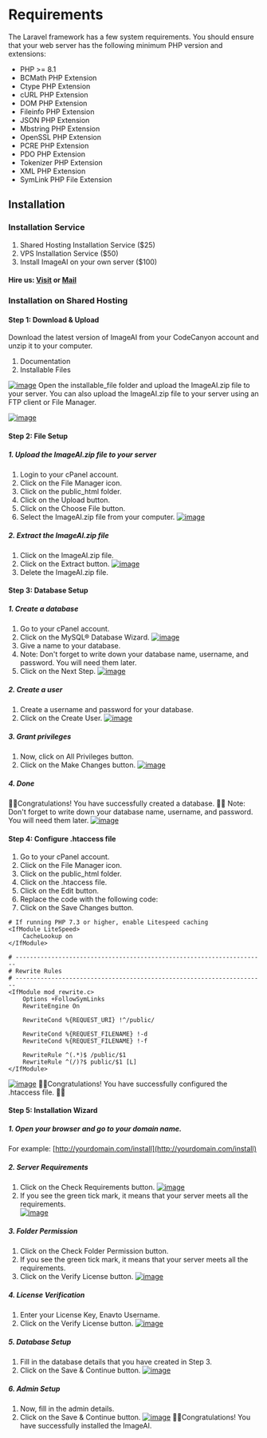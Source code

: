 # Requirements
The Laravel framework has a few system requirements. You should ensure that your web server has the following minimum PHP version and extensions:
* PHP >= 8.1
* BCMath PHP Extension
* Ctype PHP Extension
* cURL PHP Extension
* DOM PHP Extension
* Fileinfo PHP Extension
* JSON PHP Extension
* Mbstring PHP Extension
* OpenSSL PHP Extension
* PCRE PHP Extension
* PDO PHP Extension
* Tokenizer PHP Extension
* XML PHP Extension
* SymLink PHP File Extension

## Installation
### Installation Service
1. Shared Hosting Installation Service ($25)
2. VPS Installation Service ($50)
3. Install ImageAI on your own server ($100)

#### Hire us: [Visit](https://codecanyon.net/user/abndevs#contact) or [Mail](mailto:care.abndevs@gmail.com)

### Installation on Shared Hosting
#### Step 1: Download & Upload
Download the latest version of ImageAI from your CodeCanyon account and unzip it to your computer.
1. Documentation
2. Installable Files

[![image](https://www.linkpicture.com/q/Screenshot-from-2023-03-04-16-12-19.png)](https://www.linkpicture.com/view.php?img=LPic64031acea3b181143610227)
Open the installable_file folder and upload the ImageAI.zip file to your server. You can also upload the ImageAI.zip file to your server using an FTP client or File Manager.

[![image](https://www.linkpicture.com/q/Screenshot-from-2023-03-04-16-21-55.png)](https://www.linkpicture.com/view.php?img=LPic64031bda6e45f661371792)

#### Step 2: File Setup
##### 1. Upload the ImageAI.zip file to your server
1. Login to your cPanel account.
2. Click on the File Manager icon.
3. Click on the public_html folder.
4. Click on the Upload button.
5. Click on the Choose File button.
6. Select the ImageAI.zip file from your computer.
[![image](https://www.linkpicture.com/q/Screenshot-from-2023-03-04-16-35-06.png)](https://www.linkpicture.com/view.php?img=LPic64031ef2acaf2687157448)

##### 2. Extract the ImageAI.zip file
1. Click on the ImageAI.zip file.
2. Click on the Extract button.
[![image](https://www.linkpicture.com/q/Screenshot-from-2023-03-04-16-42-38.png)](https://www.linkpicture.com/view.php?img=LPic640320ace9590981179233)
3. Delete the ImageAI.zip file.

#### Step 3: Database Setup
##### 1. Create a database
1. Go to your cPanel account.
2. Click on the MySQL® Database Wizard.
[![image](https://www.linkpicture.com/q/Screenshot-from-2023-03-04-16-42-39.png)](https://www.linkpicture.com/view.php?img=LPic6403219eeddc11947069889)
3. Give a name to your database.
4. Note: Don't forget to write down your database name, username, and password. You will need them later.
5. Click on the Next Step.
[![image](https://www.linkpicture.com/q/Screenshot-from-2023-03-04-16-55-13.png)](https://www.linkpicture.com/view.php?img=LPic6403239a8ea7a1491074511)

##### 2. Create a user
1. Create a username and password for your database.
2. Click on the Create User.
[![image](https://www.linkpicture.com/q/Screenshot-from-2023-03-04-16-58-41.png)](https://www.linkpicture.com/view.php?img=LPic6403246ecb979893430244)

##### 3. Grant privileges
1. Now, click on All Privileges button.
2. Click on the Make Changes button.
[![image](https://www.linkpicture.com/q/Screenshot-from-2023-03-04-17-00-27.png)](https://www.linkpicture.com/view.php?img=LPic640324d35db44350493416)

##### 4. Done
🥳🎉Congratulations! You have successfully created a database. 🎉🥳
Note: Don't forget to write down your database name, username, and password. You will need them later.
[![image](https://www.linkpicture.com/q/Screenshot-from-2023-03-04-17-02-23.png)](https://www.linkpicture.com/view.php?img=LPic64032547d47222083154725)

#### Step 4: Configure .htaccess file
1. Go to your cPanel account.
2. Click on the File Manager icon.
3. Click on the public_html folder.
4. Click on the .htaccess file.
5. Click on the Edit button.
6. Replace the code with the following code:
7. Click on the Save Changes button.
```
# If running PHP 7.3 or higher, enable Litespeed caching
<IfModule LiteSpeed>
    CacheLookup on
</IfModule>

# ----------------------------------------------------------------------
# Rewrite Rules
# ----------------------------------------------------------------------
<IfModule mod_rewrite.c>
    Options +FollowSymLinks
    RewriteEngine On

    RewriteCond %{REQUEST_URI} !^/public/

    RewriteCond %{REQUEST_FILENAME} !-d
    RewriteCond %{REQUEST_FILENAME} !-f

    RewriteRule ^(.*)$ /public/$1
    RewriteRule ^(/)?$ public/$1 [L]
</IfModule>
```
[![image](https://www.linkpicture.com/q/Screenshot-from-2023-03-04-17-09-38.png)](https://www.linkpicture.com/view.php?img=LPic6403270d4b09b1215692406)
🥳🎉Congratulations! You have successfully configured the .htaccess file. 🎉🥳

#### Step 5: Installation Wizard
##### 1. Open your browser and go to your domain name.
For example: [http://yourdomain.com/install](http://yourdomain.com/install)
##### 2. Server Requirements
1. Click on the Check Requirements button.
[![image](https://www.linkpicture.com/q/Screenshot-from-2023-03-04-17-17-06.png)](https://www.linkpicture.com/view.php?img=LPic640328d1de6321832838243)
2. If you see the green tick mark, it means that your server meets all the requirements. <br/>
[![image](https://www.linkpicture.com/q/Screenshot-from-2023-03-04-17-17-11.png)](https://www.linkpicture.com/view.php?img=LPic640328d1de6321832838243)

##### 3. Folder Permission
1. Click on the Check Folder Permission button.
2. If you see the green tick mark, it means that your server meets all the requirements. <br/>
3. Click on the Verify License button.
[![image](https://www.linkpicture.com/q/Screenshot-from-2023-03-04-17-17-18.png)](https://www.linkpicture.com/view.php?img=LPic640328d1de6321832838243)

##### 4. License Verification
1. Enter your License Key, Enavto Username.
2. Click on the Verify License button.
[![image](https://www.linkpicture.com/q/Screenshot-from-2023-03-04-17-21-59.png)](https://www.linkpicture.com/view.php?img=LPic64032a85ee2251839946148)

##### 5. Database Setup
1. Fill in the database details that you have created in Step 3.
2. Click on the Save & Continue button.
[![image](https://www.linkpicture.com/q/Screenshot-from-2023-03-04-17-22-49.png)](https://www.linkpicture.com/view.php?img=LPic64032a85ee2251839946148)

##### 6. Admin Setup
1. Now, fill in the admin details.
2. Click on the Save & Continue button.
[![image](https://www.linkpicture.com/q/Screenshot-from-2023-03-04-17-23-46.png)](https://www.linkpicture.com/view.php?img=LPic64032a85ee2251839946148)
🥳🎉Congratulations! You have successfully installed the ImageAI.
